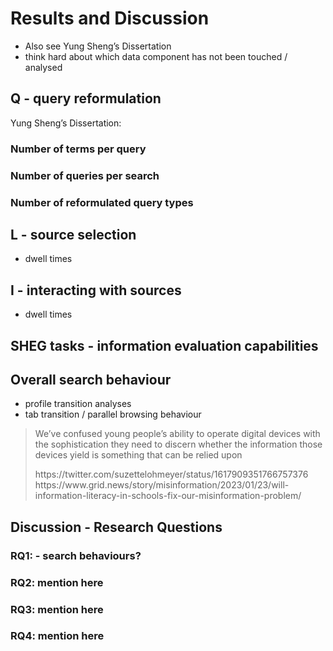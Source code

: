 # Results and Discussion

- Also see Yung Sheng's Dissertation
- think hard about which data component has not been touched / analysed

## Q - query reformulation

Yung Sheng's Dissertation:

### Number of terms per query

### Number of queries per search

### Number of reformulated query types


## L - source selection

- dwell times

## I - interacting with sources

- dwell times

## SHEG tasks - information evaluation capabilities

## Overall search behaviour

- profile transition analyses
- tab transition / parallel browsing behaviour

> We’ve confused young people’s ability to operate digital devices with the sophistication they need to discern whether the information those devices yield is something that can be relied upon
>
> https://twitter.com/suzettelohmeyer/status/1617909351766757376
> https://www.grid.news/story/misinformation/2023/01/23/will-information-literacy-in-schools-fix-our-misinformation-problem/


## Discussion - Research Questions

### RQ1: - search behaviours?

### RQ2: mention here



### RQ3: mention here


### RQ4: mention here
